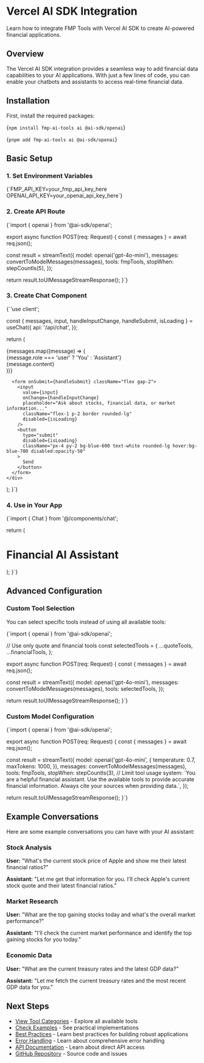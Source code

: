 # Vercel AI SDK Integration

Learn how to integrate FMP Tools with Vercel AI SDK to create AI-powered financial applications.

## Overview

The Vercel AI SDK integration provides a seamless way to add financial data capabilities to your AI applications. With just a few lines of code, you can enable your chatbots and assistants to access real-time financial data.

## Installation

First, install the required packages:

<CodeBlock language="bash">{`npm install fmp-ai-tools ai @ai-sdk/openai`}</CodeBlock>

<CodeBlock language="bash">{`pnpm add fmp-ai-tools ai @ai-sdk/openai`}</CodeBlock>

## Basic Setup

### 1. Set Environment Variables

<CodeBlock language="bash" filename=".env.local">
  {`FMP_API_KEY=your_fmp_api_key_here
OPENAI_API_KEY=your_openai_api_key_here`}
</CodeBlock>

### 2. Create API Route

<CodeBlock language="typescript" filename="app/api/chat/route.ts">
{`import { openai } from '@ai-sdk/openai';

export async function POST(req: Request) {
  const { messages } = await req.json();

const result = streamText({
model: openai('gpt-4o-mini'),
messages: convertToModelMessages(messages),
tools: fmpTools,
stopWhen: stepCountIs(5),
});

return result.toUIMessageStreamResponse();
}`}

</CodeBlock>

### 3. Create Chat Component

<CodeBlock language="typescript" filename="components/chat.tsx">
{`'use client';


  const { messages, input, handleInputChange, handleSubmit, isLoading } = useChat({
    api: '/api/chat',
  });

return (

<div className="max-w-2xl mx-auto p-4">
<div className="space-y-4 mb-4">
{messages.map((message) => (
<div
key={message.id}
className={\`p-4 rounded-lg \${message.role === 'user'
? 'bg-blue-100 dark:bg-blue-900'
: 'bg-gray-100 dark:bg-gray-800'
}\`} >
<div className="font-semibold mb-2">
{message.role === 'user' ? 'You' : 'Assistant'}
</div>
<div>{message.content}</div>
</div>
))}
</div>

      <form onSubmit={handleSubmit} className="flex gap-2">
        <input
          value={input}
          onChange={handleInputChange}
          placeholder="Ask about stocks, financial data, or market information..."
          className="flex-1 p-2 border rounded-lg"
          disabled={isLoading}
        />
        <button
          type="submit"
          disabled={isLoading}
          className="px-4 py-2 bg-blue-600 text-white rounded-lg hover:bg-blue-700 disabled:opacity-50"
        >
          Send
        </button>
      </form>
    </div>

);
}`}

</CodeBlock>

### 4. Use in Your App

<CodeBlock language="typescript" filename="app/page.tsx">
{`import { Chat } from '@/components/chat';

  return (
    <div className="min-h-screen bg-gray-50 dark:bg-gray-900">
      <div className="container mx-auto py-8">
        <h1 className="text-3xl font-bold text-center mb-8">
          Financial AI Assistant
        </h1>
        <Chat />
      </div>
    </div>
  );
}`}
</CodeBlock>

## Advanced Configuration

### Custom Tool Selection

You can select specific tools instead of using all available tools:

<CodeBlock language="typescript" filename="app/api/chat/route.ts">
{`import { openai } from '@ai-sdk/openai';

// Use only quote and financial tools
const selectedTools = {
...quoteTools,
...financialTools,
};

export async function POST(req: Request) {
  const { messages } = await req.json();

const result = streamText({
model: openai('gpt-4o-mini'),
messages: convertToModelMessages(messages),
tools: selectedTools,
});

return result.toUIMessageStreamResponse();
}`}

</CodeBlock>

### Custom Model Configuration

<CodeBlock language="typescript" filename="app/api/chat/route.ts">
{`import { openai } from '@ai-sdk/openai';

export async function POST(req: Request) {
  const { messages } = await req.json();

const result = streamText({
model: openai('gpt-4o-mini', {
temperature: 0.7,
maxTokens: 1000,
}),
messages: convertToModelMessages(messages),
tools: fmpTools,
stopWhen: stepCountIs(3), // Limit tool usage
system: \`You are a helpful financial assistant. Use the available tools to provide accurate financial information. Always cite your sources when providing data.\`,
});

return result.toUIMessageStreamResponse();
}`}

</CodeBlock>

## Example Conversations

Here are some example conversations you can have with your AI assistant:

### Stock Analysis

**User:** "What's the current stock price of Apple and show me their latest financial ratios?"

**Assistant:** "Let me get that information for you. I'll check Apple's current stock quote and their latest financial ratios."

### Market Research

**User:** "What are the top gaining stocks today and what's the overall market performance?"

**Assistant:** "I'll check the current market performance and identify the top gaining stocks for you today."

### Economic Data

**User:** "What are the current treasury rates and the latest GDP data?"

**Assistant:** "Let me fetch the current treasury rates and the most recent GDP data for you."

## Next Steps

- [View Tool Categories](/docs/tools/categories) - Explore all available tools
- [Check Examples](/docs/tools/examples) - See practical implementations
- [Best Practices](/docs/tools/best-practices) - Learn best practices for building robust applications
- [Error Handling](/docs/tools/error-handling) - Learn about comprehensive error handling
- [API Documentation](/docs/api) - Learn about direct API access
- [GitHub Repository](https://github.com/e-roy/fmp-node-wrapper) - Source code and issues
